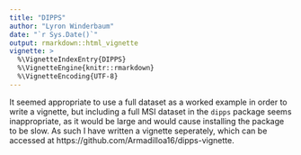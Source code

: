 ```yaml
---
title: "DIPPS"
author: "Lyron Winderbaum"
date: "`r Sys.Date()`"
output: rmarkdown::html_vignette
vignette: >
  %\VignetteIndexEntry{DIPPS}
  %\VignetteEngine{knitr::rmarkdown}
  %\VignetteEncoding{UTF-8}
---
```


It seemed appropriate to use a full dataset as a worked example in order to 
write a vignette, but including a full MSI dataset in the `dipps` package seems
inappropriate, as it would be large and would cause installing the package to be
slow. As such I have written a vignette seperately, which can be accessed at 
https://github.com/Armadilloa16/dipps-vignette.
